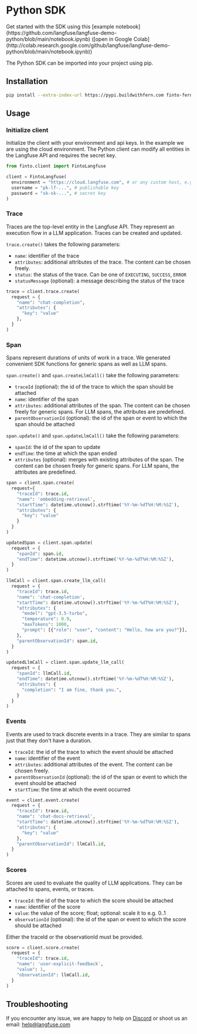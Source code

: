 # Python SDK


<Callout type="info" emoji="ℹ️">
  Get started with the SDK using this [example
  notebook](https://github.com/langfuse/langfuse-demo-python/blob/main/notebook.ipynb)
  ([open in Google
  Colab](http://colab.research.google.com/github/langfuse/langfuse-demo-python/blob/main/notebook.ipynb))
</Callout>

The Python SDK can be imported into your project using pip.

## Installation

```bash
pip install --extra-index-url https://pypi.buildwithfern.com finto-fern-langfuse
```

## Usage

### Initialize client

Initialize the client with your environment and api keys. In the example we are using the cloud environment. The Python client can modify all entities in the Langfuse API and requires the secret key.

```python filename="server.py"
from finto.client import FintoLangfuse

client = FintoLangfuse(
  environment = "https://cloud.langfuse.com", # or any custom host, e.g. http://localhost:3030
  username = "pk-lf-...", # publishable key
  password = "sk-sk-...", # secret key
)
```

### Trace

Traces are the top-level entity in the Langfuse API. They represent an execution flow in a LLM application. Traces can be created and updated.

`trace.create()` takes the following parameters:

- `name`: identifier of the trace
- `attributes`: additional attributes of the trace. The content can be chosen freely.
- `status`: the status of the trace. Can be one of `EXECUTING`, `SUCCESS`, `ERROR`
- `statusMessage` (optional): a message describing the status of the trace

```python filename="server.py"
trace = client.trace.create(
  request = {
    "name": "chat-completion",
    "attributes": {
      "key": "value"
    },
  }
)
```

### Span

Spans represent durations of units of work in a trace. We generated convenient SDK functions for generic spans as well as LLM spans.

`span.create()` and `span.createLlmCall()` take the following parameters:

- `traceId` (optional): the id of the trace to which the span should be attached
- `name`: identifier of the span
- `attributes`: additional attributes of the span. The content can be chosen freely for generic spans. For LLM spans, the attributes are predefined.
- `parentObservationId` (optional): the id of the span or event to which the span should be attached

`span.update()` and `span.updateLlmCall()` take the following parameters:

- `spanId`: the id of the span to update
- `endTime`: the time at which the span ended
- `attributes` (optional): merges with existing attributes of the span. The content can be chosen freely for generic spans. For LLM spans, the attributes are predefined.

```python filename="server.py"
span = client.span.create(
  request={
    "traceId": trace.id,
    "name": 'embedding-retrieval',
    "startTime": datetime.utcnow().strftime('%Y-%m-%dT%H:%M:%SZ'),
    "attributes": {
      "key": "value"
    }
  }
)

updatedSpan = client.span.update(
  request = {
    "spanId": span.id,
    "endTime": datetime.utcnow().strftime('%Y-%m-%dT%H:%M:%SZ'),
  }
)

llmCall = client.span.create_llm_call(
  request = {
    "traceId": trace.id,
    "name": 'chat-completion',
    "startTime": datetime.utcnow().strftime('%Y-%m-%dT%H:%M:%SZ'),
    "attributes": {
      "model": "gpt-3.5-turbo",
      "temperature": 0.9,
      "maxTokens": 1000,
      "prompt": [{"role": "user", "content": "Hello, how are you?"}],
    },
    "parentObservationId": span.id,
  }
)

updatedLlmCall = client.span.update_llm_call(
  request = {
    "spanId": llmCall.id,
    "endTime": datetime.utcnow().strftime('%Y-%m-%dT%H:%M:%SZ'),
    "attributes": {
      "completion": "I am fine, thank you.",
    }
  }
)
```

### Events

Events are used to track discrete events in a trace. They are similar to spans just that they don't have a duration.

- `traceId`: the id of the trace to which the event should be attached
- `name`: identifier of the event
- `attributes`: additional attributes of the event. The content can be chosen freely.
- `parentObservationId` (optional): the id of the span or event to which the event should be attached
- `startTime`: the time at which the event occurred

```python filename="server.py"
event = client.event.create(
  request = {
    "traceId": trace.id,
    "name": 'chat-docs-retrieval',
    "startTime": datetime.utcnow().strftime('%Y-%m-%dT%H:%M:%SZ'),
    "attributes": {
      "key": "value"
    },
    "parentObservationId": llmCall.id,
  }
)
```

### Scores

Scores are used to evaluate the quality of LLM applications. They can be attached to spans, events, or traces.

- `traceId`: the id of the trace to which the score should be attached
- `name`: identifier of the score
- `value`: the value of the score; float; optional: scale it to e.g. 0..1
- `observationId` (optional): the id of the span or event to which the score should be attached

Either the traceId or the observationId must be provided.

```python filename="server.py"
score = client.score.create(
  request = {
    "traceId": trace.id,
    "name": 'user-explicit-feedback',
    "value": 1,
    "observationId": llmCall.id,
  }
)
```

## Troubleshooting

If you encounter any issue, we are happy to help on [Discord](https://discord.gg/7NXusRtqYU) or shoot us an email: help@langfuse.com
